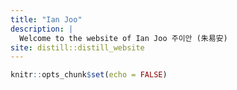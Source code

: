 ```yaml
---
title: "Ian Joo"
description: |
  Welcome to the website of Ian Joo 주이안 (朱易安)
site: distill::distill_website
---
```


```r
knitr::opts_chunk$set(echo = FALSE)
```

